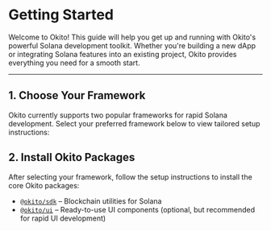 

# Getting Started

Welcome to Okito! This guide will help you get up and running with Okito's powerful Solana development toolkit. Whether you're building a new dApp or integrating Solana features into an existing project, Okito provides everything you need for a smooth start.

---

## 1. Choose Your Framework

Okito currently supports two popular frameworks for rapid Solana development. Select your preferred framework below to view tailored setup instructions:

<FrameworkSwitcher/>



## 2. Install Okito Packages

After selecting your framework, follow the setup instructions to install the core Okito packages:

- [`@okito/sdk`](/sdk) – Blockchain utilities for Solana
- [`@okito/ui`](/ui) – Ready-to-use UI components (optional, but recommended for rapid UI development)

